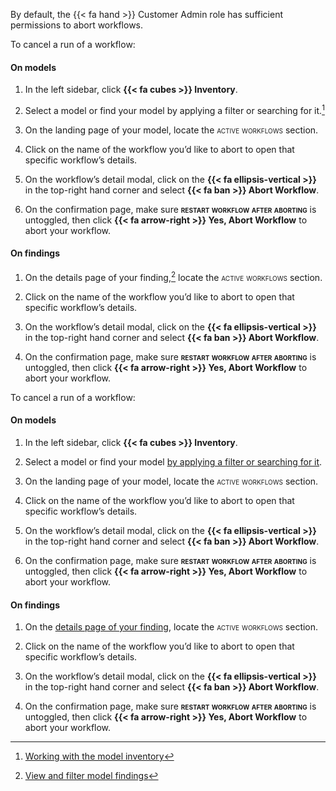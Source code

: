 :::: {.content-visible unless-format="revealjs"}
::: {.callout}
By default, the [{{< fa hand >}} Customer Admin]{.bubble} role has sufficient permissions to abort workflows.
:::

To cancel a run of a workflow:

::: {.panel-tabset}

#### On models

1. In the left sidebar, click **{{< fa cubes >}} Inventory**.

1. Select a model or find your model by applying a filter or searching for it.^[[Working with the model inventory](/guide/model-inventory/working-with-model-inventory.qmd#search-filter-and-sort-models)]

1. On the landing page of your model, locate the [active workflows]{.smallcaps} section.

1. Click on the name of the workflow you'd like to abort to open that specific workflow's details.

1. On the workflow's detail modal, click on the **{{< fa ellipsis-vertical >}}** in the top-right hand corner and select **{{< fa ban >}} Abort Workflow**.

1. On the confirmation page, make sure **[restart workflow after aborting]{.smallcaps}** is untoggled, then click **{{< fa arrow-right >}} Yes, Abort Workflow** to abort your workflow.

#### On findings

1. On the details page of your finding,^[[View and filter model findings](/guide/model-validation/view-filter-model-findings.qmd#view-model-findings)] locate the [active workflows]{.smallcaps} section.

1. Click on the name of the workflow you'd like to abort to open that specific workflow's details.

1. On the workflow's detail modal, click on the **{{< fa ellipsis-vertical >}}** in the top-right hand corner and select **{{< fa ban >}} Abort Workflow**.

1. On the confirmation page, make sure **[restart workflow after aborting]{.smallcaps}** is untoggled, then click **{{< fa arrow-right >}} Yes, Abort Workflow** to abort your workflow.


:::


::::


:::: {.content-hidden unless-format="revealjs"}
To cancel a run of a workflow:

#### On models

1. In the left sidebar, click **{{< fa cubes >}} Inventory**.

1. Select a model or find your model [by applying a filter or searching for it](/guide/model-inventory/working-with-model-inventory.qmd#search-filter-and-sort-models){target="_blank"}.

1. On the landing page of your model, locate the [active workflows]{.smallcaps} section.

1. Click on the name of the workflow you'd like to abort to open that specific workflow's details.

1. On the workflow's detail modal, click on the **{{< fa ellipsis-vertical >}}** in the top-right hand corner and select **{{< fa ban >}} Abort Workflow**.

1. On the confirmation page, make sure **[restart workflow after aborting]{.smallcaps}** is untoggled, then click **{{< fa arrow-right >}} Yes, Abort Workflow** to abort your workflow.

#### On findings

1. On the [details page of your finding](/guide/model-validation/view-filter-model-findings.qmd#view-model-findings){target="_blank"}, locate the [active workflows]{.smallcaps} section.

1. Click on the name of the workflow you'd like to abort to open that specific workflow's details.

1. On the workflow's detail modal, click on the **{{< fa ellipsis-vertical >}}** in the top-right hand corner and select **{{< fa ban >}} Abort Workflow**.

1. On the confirmation page, make sure **[restart workflow after aborting]{.smallcaps}** is untoggled, then click **{{< fa arrow-right >}} Yes, Abort Workflow** to abort your workflow.

::::